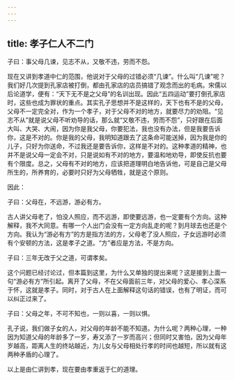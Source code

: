 ```yaml
---
---
---
```

title: 孝子仁人不二门
---




子曰：事父母几谏，见志不从，又敬不违，劳而不怨。

现在又讲到孝道中仁的范围，他说对于父母的过错必须“几谏”。什么叫“几谏”呢？我们好几次提到孔家店被打倒，都由孔家店的店员搞错了观念而出的毛病。宋儒以后论道学，便有：“天下无不是之父母”的名训出现。因此“五四运动”要打倒孔家店时，这些也成为罪状的重点。其实孔子思想并不是这样的，天下也有不是的父母，父母不一定完全对，作为一个孝子，对于父母不对的地方，就要尽力的劝阻。“见志不从”就是说父母不听劝导的话，那么就“又敬不违，劳而不怨”，只好跟在后面大叫、大哭、大闹，因为你是我父母，你要犯法，我也没有办法，但是我要告诉你，这是不对的。你是我的父母，我明知道跟去了这条命可能送掉，因为我是你的儿子，只好为你送命，不过我还是要告诉你，这样是不对的。这种孝道的精神，也并不是说父母一定会不对，只是说如有不对的地方，要温和地劝导，即使反抗也要有个限度。总之，父母有不对的地方，应该把道理明白地告诉他，可是自己是父母所生的，所养育的，必要时只好为父母牺牲，就是这个原则。

因此：

子曰：父母在，不远游，游必有方。

古人讲父母老了，怕没人照应，而不远游，即使要远游，也一定要有个方向。这种解释，我不大同意。有哪一个人出门会没有一定方向乱走的呢？到月球去也还是个方向。我认为“游必有方”的方是指方法的方，父母老了没人照应，子女远游时必须有个安顿的方法，这是孝子之道。“方”者应是方法，不是方向。

子曰：三年无改于父之道，可谓孝矣。

这个问题已经讨论过，但本篇到这里，为什么又单独的提出来呢？这是接到上面一句“游必有方”所引起。离开了父母，不在父母面前三年，对父母的爱心、孝心深系于怀，这就是孝子。同时，对于古人在上面解释这句话的错误，也有了明证，而可以纠正过来了。

子曰：父母之年，不可不知也，一则以喜，一则以惧。

孔子说，我们做子女的人，对父母的年龄不能不知道。为什么呢？两种心理，一种因为知道父母的年龄多了一岁，寿又添了一岁而高兴；但同时又害怕，因为父母年岁越高，距离人生的终站越近，为儿女与父母相处行孝的时间也越短，所以就有这两种矛盾的心理了。

以上是由仁讲到孝，现在要由孝重返于仁的道理。